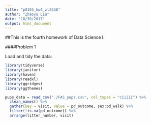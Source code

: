 ```yaml
---
title: "p8105_hw4_zl2638"
author: "Zhaoyu Liu"
date: "10/30/2017"
output: html_document
---
```


##This is the fourth homework of Data Science I.

####Problem 1

Load and tidy the data:

```r
library(tidyverse)
library(janitor)
library(haven)
library(readxl)
library(ggridges)
library(ggthemes)

pups_data = read_csv("./FAS_pups.csv", col_types = "ciiiii") %>%
  clean_names() %>%
  gather(key = visit, value = pd_outcome, sex:pd_walk) %>%
  filter(!is.na(pd_outcome)) %>%
  arrange(litter_number, visit)

```


